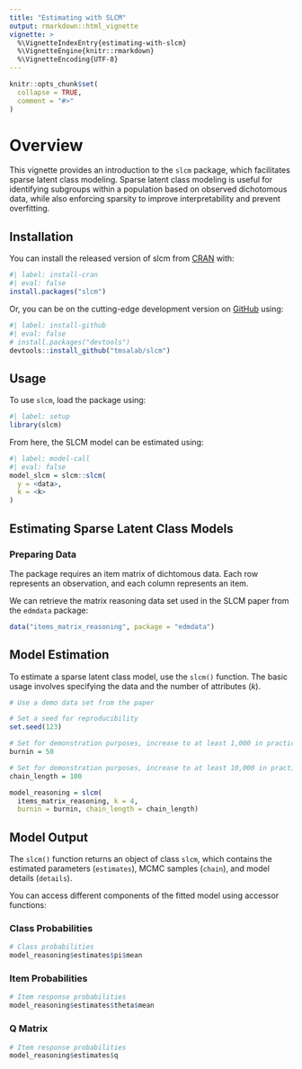 ```yaml
---
title: "Estimating with SLCM"
output: rmarkdown::html_vignette
vignette: >
  %\VignetteIndexEntry{estimating-with-slcm}
  %\VignetteEngine{knitr::rmarkdown}
  %\VignetteEncoding{UTF-8}
---
```


```r
knitr::opts_chunk$set(
  collapse = TRUE,
  comment = "#>"
)
```

# Overview

This vignette provides an introduction to the `slcm` package, which facilitates 
sparse latent class modeling. Sparse latent class modeling is useful for 
identifying subgroups within a population based on observed dichotomous data, 
while also enforcing sparsity to improve interpretability and prevent overfitting.

## Installation

You can install the released version of slcm from
[CRAN](https://CRAN.R-project.org) with:


```r
#| label: install-cran
#| eval: false
install.packages("slcm")
```

Or, you can be on the cutting-edge development version on
[GitHub](https://github.com/tmsalab/slcm) using:

```r
#| label: install-github
#| eval: false
# install.packages("devtools")
devtools::install_github("tmsalab/slcm")
```

## Usage

To use `slcm`, load the package using:

```r
#| label: setup
library(slcm)
```

From here, the SLCM model can be estimated using:

```r
#| label: model-call
#| eval: false
model_slcm = slcm::slcm(
  y = <data>,
  k = <k>
)
```

## Estimating Sparse Latent Class Models

### Preparing Data

The package requires an item matrix of dichtomous data. 
Each row represents an observation, and each column represents an item.

We can retrieve the matrix reasoning data set used in the SLCM paper from the
`edmdata` package:

```r
data("items_matrix_reasoning", package = "edmdata")
```

## Model Estimation

To estimate a sparse latent class model, use the `slcm()` function. 
The basic usage involves specifying the data and the number of attributes ($k$).


```r
# Use a demo data set from the paper

# Set a seed for reproducibility
set.seed(123)

# Set for demonstration purposes, increase to at least 1,000 in practice.
burnin = 50       

# Set for demonstration purposes, increase to at least 10,000 in practice. 
chain_length = 100 

model_reasoning = slcm(
  items_matrix_reasoning, k = 4, 
  burnin = burnin, chain_length = chain_length)
```

## Model Output

The `slcm()` function returns an object of class `slcm`, which contains the 
estimated parameters (`estimates`), MCMC samples (`chain`), and model details 
(`details`).

You can access different components of the fitted model using accessor functions:


### Class Probabilities

```r
# Class probabilities
model_reasoning$estimates$pi$mean
```

### Item Probabilities

```r
# Item response probabilities
model_reasoning$estimates$theta$mean
```

### Q Matrix

```r
# Item response probabilities
model_reasoning$estimates$q
```
